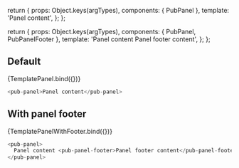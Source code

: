 
<Meta title="pub-panel" component={PubPanel} />

  return {
    props: Object.keys(argTypes),
    components: { PubPanel },
    template: '<pub-panel v-bind="$props">Panel content</pub-panel>',
  };
};

  return {
    props: Object.keys(argTypes),
    components: { PubPanel, PubPanelFooter },
    template:
      '<pub-panel v-bind="$props">Panel content <pub-panel-footer v-bind="$props">Panel footer content</pub-panel-footer></pub-panel>',
  };
};

## Default

<Canvas>
  <Story name="Default">{TemplatePanel.bind({})}</Story>
</Canvas>

```javascript
<pub-panel>Panel content</pub-panel>
```

## With panel footer

<Canvas>
  <Story name="WithFooter">{TemplatePanelWithFooter.bind({})}</Story>
</Canvas>

```javascript
<pub-panel>
  Panel content <pub-panel-footer>Panel footer content</pub-panel-footer>
</pub-panel>
```

<ArgsTable story="Default" />
